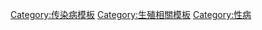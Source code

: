 {{Navbox
| name = 性傳染病
| title = [[性傳染病]]（主要為[[ICD-10 第一章：某些传染病和寄生虫病#主要通过性行為传播之传染病|A50–A64]], [[ICD-9编码列表 (001–139)|090–099]]）
| state = {{{state|autocollapse}}}
| listclass = hlist
| titlestyle = background:Silver
| groupstyle = background:#BBEEBB;

| group1 = [[细菌]]
| list1 =
* [[軟性下疳|軟下疳]]（{{tsl|en|Haemophilus ducreyi|杜克雷氏嗜血桿菌}}）
* [[披衣菌感染|衣原體]]/[[花柳性淋巴肉芽腫]]（[[砂眼衣原體]]）
* [[腹股溝肉芽腫]]（{{tsl|en|Klebsiella granulomatis|肉芽腫克雷白氏桿菌}}）
* [[淋病]]（[[淋球菌]]）
* {{tsl|en|Mycoplasma hominis infection|人型支原体感染}}（{{tsl|en|Mycoplasma hominis|人型支原体}}）
* [[梅毒]]（[[梅毒密螺旋體]]）
* {{tsl|en|Ureaplasma infection|解脲感染}}（{{tsl|en|Ureaplasma urealyticum|解脲支原體}}）

| group2 = [[原生動物]]
| list2 =
* [[滴虫性阴道炎]]（{{tsl|en|Trichomonas vaginalis|陰道毛滴蟲}}）

| group3 = [[寄生|寄生動物]]
| list3 =
* [[陰蝨|陰蝨/陰蟹]]
* [[疥疮]]

| group4 = [[病毒]]
| list4 =
* [[艾滋病|AIDS]]（[[人類免疫缺陷病毒|HIV-1/HIV-2]]）
* {{allow wrap|[[子宮頸癌]]、[[外阴肿瘤]]&[[尖锐湿疣|生殖器疣 (尖銳濕疣)]]、[[陰莖癌]]、[[肛門癌]]}}（[[人類乳突病毒|人類乳突病毒(HPV）]])
* [[乙型肝炎]]（[[乙型肝炎病毒]]）
* [[单纯疱疹]][[单纯疱疹病毒|（HSV1/HSV2）]]
* [[传染性软疣]]（[[传染性软疣病毒|MCV]]）

| group5 = 普通[[炎症]]
| list5 =
;{{nobold|''女性''}}
: [[宫颈炎]]
: [[骨盆腔發炎|盆腔炎（PID）]]

;{{nobold|''男性''}}
: [[附睾炎]]
: [[前列腺炎]]

;{{nobold|''兩者''}}
: {{tsl|en|Proctitis|直腸炎}}
: [[尿道炎]]/{{tsl|en|Non-gonococcal urethritis|非淋菌性尿道炎|非淋菌性尿道炎（NGU）}}

| belowstyle = background: transparent; padding: 0px;
| below = {{Reproductive medicine navs}}

}}<noinclude>
{{collapsible option}}
{{解剖学导航文档}}
{{DEFAULTSORT:Std Sti}}
[[Category:传染病模板]] 
[[Category:生殖相關模板]]
[[Category:性病]]
</noinclude>